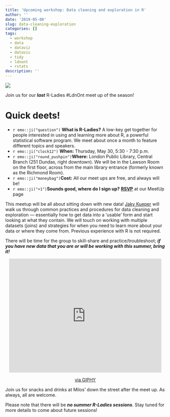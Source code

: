```yaml
---
title: 'Upcoming workshop: Data cleaning and exploration in R'
author: ''
date: '2019-05-08'
slug: data-cleaning-exploration
categories: []
tags:
  - workshop
  - data
  - dataviz
  - datavis
  - tidy
  - ldnont
  - rstats
description: ''
---
```


![](/img/data_cleaning_exploration.png)

Join us for our ***last*** R-Ladies #LdnOnt meet up of the season!

# Quick deets!

- `r emo::ji("question")` **What is R-Ladies?** A low-key get together for people interested in using and learning more about R, a powerful statistical software program. We meet about once a month to feature different topics and speakers. 
- `r emo::ji("clock12")` **When:** Thursday, May 30, 5:30 - 7:30 p.m.
- `r emo::ji("round_pushpin")`**Where:** London Public Library, Central Branch (251 Dundas, right downtown). We will be in the Lawson Room on the first floor, across from the main library entrance (formerly known as the Richmond Room).
-  `r emo::ji("moneybag")`**Cost:** All our meet ups are free, and always will be!
-  `r emo::ji("+1")`**Sounds good, where do I sign up?** [**RSVP**](https://www.meetup.com/rladies-ldnont/events/261288054/) at our MeetUp page

This meetup will be all about sitting down with new data! [Jaky Kueper](https://twitter.com/jk_kueper#) will walk us through common practices and procedures for data cleaning and exploration — essentially how to get data into a ‘usable’ form and start looking at what they contain. We will touch on working with multiple datasets (joins) and strategies for when you need to learn more about your data or where they come from. Previous experience with R is not required.

There will be time for the group to skill-share and practice/troubleshoot; ***if you have new data that you are or will be working with this summer, bring it!***

<center>
<iframe src="https://giphy.com/embed/4FQMuOKR6zQRO" width="480" height="360" frameBorder="0" class="giphy-embed" allowFullScreen></iframe><p><a href="https://giphy.com/gifs/web-shittyreactiongifs-4FQMuOKR6zQRO">via GIPHY</a></p>
</center>

Join us for snacks and drinks at Milos' down the street after the meet up. As always, all are welcome.

Please note that there will be ***no summer R-Ladies sessions***. Stay tuned for more details to come about future sessions!




